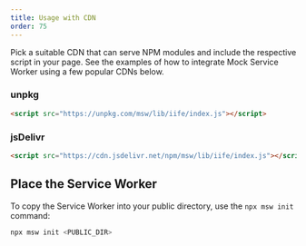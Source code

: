 ```yaml
---
title: Usage with CDN
order: 75
---
```


Pick a suitable CDN that can serve NPM modules and include the respective script in your page. See the examples of how to integrate Mock Service Worker using a few popular CDNs below.

### unpkg

```html
<script src="https://unpkg.com/msw/lib/iife/index.js"></script>
```

### jsDelivr

```html
<script src="https://cdn.jsdelivr.net/npm/msw/lib/iife/index.js"></script>
```

## Place the Service Worker

To copy the Service Worker into your public directory, use the `npx msw init` command:

```bash
npx msw init <PUBLIC_DIR>
```
